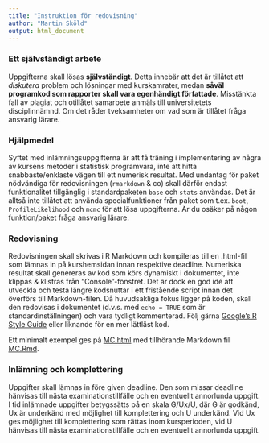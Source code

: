 ```yaml
---
title: "Instruktion för redovisning"
author: "Martin Sköld"
output: html_document
---
```

### Ett självständigt arbete

Uppgifterna skall lösas **självständigt**. Detta innebär att det är tillåtet att *diskutera* problem och lösningar med kurskamrater, medan **såväl programkod som rapporter skall vara egenhändigt författade**. Misstänkta fall av plagiat och otillåtet samarbete anmäls till universitetets disciplinnämnd. Om det råder tveksamheter om vad som är tillåtet fråga ansvarig lärare.

### Hjälpmedel

Syftet med inlämningsuppgifterna är att få träning i implementering av några av kursens metoder i statistisk programvara, inte att hitta snabbaste/enklaste vägen till ett numerisk resultat. Med undantag för paket nödvändiga för redovisningen (`rmarkdown` & co) skall därför endast funktionalitet tillgänglig i standardpaketen `base` och `stats` användas. Det är alltså inte tillåtet att använda specialfunktioner från paket som  t.ex. `boot`, `ProfileLikelihood` och `mcmc` för att lösa uppgifterna. Är du osäker på någon funktion/paket fråga ansvarig lärare.

### Redovisning

Redovisningen skall skrivas i R Markdown och kompileras till en .html-fil som lämnas in på kurshemsidan innan respektive deadline. Numeriska resultat skall genereras av kod som körs dynamiskt i dokumentet, inte klippas & klistras från "Console"-fönstret. Det är dock en god idé att utveckla och testa längre kodsnuttar i ett fristående script innan det överförs till Markdown-filen. Då huvudsakliga fokus ligger på koden, skall den redovisas i dokumentet (d.v.s. med `echo = TRUE` som är standardinställningen) och vara tydligt kommenterad. Följ gärna [Google's R Style Guide](https://google.github.io/styleguide/Rguide.xml) eller liknande för en mer lättläst kod.

Ett minimalt exempel ges på 
[MC.html](https://rawgit.com/mskoldSU/MT5003_HT17/master/MC.html) med tillhörande Markdown fil 
[MC.Rmd](https://rawgit.com/mskoldSU/MT5003_HT17/master/MC.Rmd).

### Inlämning och komplettering

Uppgifter skall lämnas in före given deadline. Den som missar deadline hänvisas till nästa examinationstillfälle och en eventuellt annorlunda uppgift. I tid inlämnade uppgifter betygssätts på en skala G/Ux/U, där G är godkänd, Ux är underkänd med möjlighet till komplettering och U underkänd. Vid Ux ges möjlighet till komplettering som rättas inom kursperioden, vid U hänvisas till nästa examinationstillfälle och en eventuellt annorlunda uppgift.


